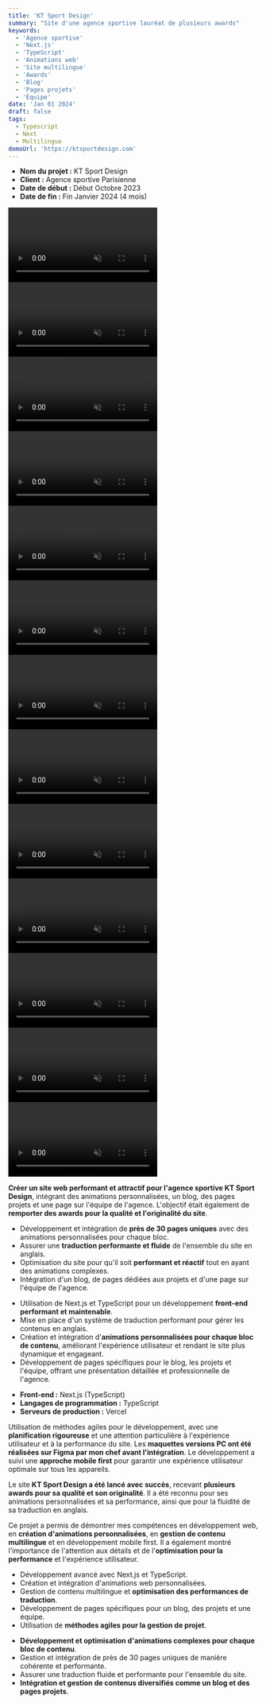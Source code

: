 ```yaml
---
title: 'KT Sport Design'
summary: "Site d'une agence sportive lauréat de plusieurs awards"
keywords:
  - 'Agence sportive'
  - 'Next.js'
  - 'TypeScript'
  - 'Animations web'
  - 'Site multilingue'
  - 'Awards'
  - 'Blog'
  - 'Pages projets'
  - 'Équipe'
date: 'Jan 01 2024'
draft: false
tags:
  - Typescript
  - Next
  - Multilingue
demoUrl: 'https://ktsportdesign.com'
---
```


<TitleLink number={2} title="1 ▸ Présentation du Projet"/>

- **Nom du projet :** KT Sport Design
- **Client :** Agence sportive Parisienne
- **Date de début :** Début Octobre 2023
- **Date de fin :** Fin Janvier 2024 (4 mois)

<TitleLink number={3} title="Vidéo de présentation de la page d'accueil"/>

<video controls="true" muted="true" preload="auto" autoplay="true" loop="true">
  <source src="/videos/kt-sport-design-page-accueil.mp4" type="video/mp4"/>
</video>

<TitleLink number={3} title="Vidéo de présentation de la page de la team"/>

<video controls="true" muted="true" preload="auto" autoplay="true" loop="true">
  <source src="/videos/kt-sport-design-page-la-team.mp4" type="video/mp4"/>
</video>

<TitleLink number={3} title="Vidéo de présentation de la page des projets"/>

<video controls="true" muted="true" preload="auto" autoplay="true" loop="true">
  <source src="/videos/kt-sport-design-page-projets.mp4" type="video/mp4"/>
</video>

<TitleLink number={3} title="Vidéo de présentation de la page de blog"/>

<video controls="true" muted="true" preload="auto" autoplay="true" loop="true">
  <source src="/videos/kt-sport-design-page-blog.mp4" type="video/mp4"/>
</video>

<TitleLink number={3} title="Vidéo de présentation de la page des artworks"/>

<video controls="true" muted="true" preload="auto" autoplay="true" loop="true">
  <source src="/videos/kt-sport-design-page-artworks.mp4" type="video/mp4"/>
</video>

<TitleLink number={3} title="Vidéo de présentation de la page de contact"/>

<video controls="true" muted="true" preload="auto" autoplay="true" loop="true">
  <source src="/videos/kt-sport-design-page-contact.mp4" type="video/mp4"/>
</video>

<TitleLink number={3} title="Vidéo de présentation de la page de projet sur les Gladiateurs"/>

<video controls="true" muted="true" preload="auto" autoplay="true" loop="true">
  <source src="/videos/kt-sport-design-page-projet-les-gladiateurs.mp4" type="video/mp4"/>
</video>

<TitleLink number={3} title="Vidéo de présentation de la page de projet sur la Ginga"/>

<video controls="true" muted="true" preload="auto" autoplay="true" loop="true">
  <source src="/videos/kt-sport-design-page-projet-la-ginga.mp4" type="video/mp4"/>
</video>

<TitleLink number={3} title="Vidéo de présentation de la page de projet sur Wilhem Belocian"/>

<video controls="true" muted="true" preload="auto" autoplay="true" loop="true">
  <source src="/videos/kt-sport-design-page-projet-wilhem-belocian.mp4" type="video/mp4"/>
</video>

<TitleLink number={3} title="Vidéo de présentation de la page de projet sur Tournoi ASC"/>

<video controls="true" muted="true" preload="auto" autoplay="true" loop="true">
  <source src="/videos/kt-sport-design-page-projet-tournoi-asc.mp4" type="video/mp4"/>
</video>

<TitleLink number={3} title="Vidéo de présentation de la page de projet sur CS Dammartin"/>

<video controls="true" muted="true" preload="auto" autoplay="true" loop="true">
  <source src="/videos/kt-sport-design-page-projet-cs-dammartin.mp4" type="video/mp4"/>
</video>

<TitleLink number={3} title="Vidéo de présentation de la page de projet sur Lenain de Tillemont"/>

<video controls="true" muted="true" preload="auto" autoplay="true" loop="true">
  <source src="/videos/kt-sport-design-page-projet-lenain-de-tillemont.mp4" type="video/mp4"/>
</video>

<TitleLink number={3} title="Vidéo de présentation de la page de projet sur Ishido"/>

<video controls="true" muted="true" preload="auto" autoplay="true" loop="true">
  <source src="/videos/kt-sport-design-page-projet-ishido.mp4" type="video/mp4"/>
</video>

<TitleLink number={2} title="2 ▸ Objectifs du Projet"/>

**Créer un site web performant et attractif pour l'agence sportive KT Sport Design**, intégrant des animations personnalisées, un blog, des pages projets et une page sur l'équipe de l'agence. L'objectif était également de **remporter des awards pour la qualité et l'originalité du site**.

<TitleLink number={2} title="3 ▸ Défis rencontrés"/>

- Développement et intégration de **près de 30 pages uniques** avec des animations personnalisées pour chaque bloc.
- Assurer une **traduction performante et fluide** de l'ensemble du site en anglais.
- Optimisation du site pour qu'il soit **performant et réactif** tout en ayant des animations complexes.
- Intégration d'un blog, de pages dédiées aux projets et d'une page sur l'équipe de l'agence.

<TitleLink number={2} title="4 ▸ Solutions apportées"/>

- Utilisation de Next.js et TypeScript pour un développement **front-end performant et maintenable**.
- Mise en place d'un système de traduction performant pour gérer les contenus en anglais.
- Création et intégration d'**animations personnalisées pour chaque bloc de contenu**, améliorant l'expérience utilisateur et rendant le site plus dynamique et engageant.
- Développement de pages spécifiques pour le blog, les projets et l'équipe, offrant une présentation détaillée et professionnelle de l'agence.

<TitleLink number={2} title="5 ▸ Technologies"/>

- **Front-end :** Next.js (TypeScript)
- **Langages de programmation :** TypeScript
- **Serveurs de production :** Vercel

<TitleLink number={2} title="6 ▸ Processus"/>

Utilisation de méthodes agiles pour le développement, avec une **planification rigoureuse** et une attention particulière à l'expérience utilisateur et à la performance du site. Les **maquettes versions PC ont été réalisées sur Figma par mon chef avant l'intégration**. Le développement a suivi une **approche mobile first** pour garantir une expérience utilisateur optimale sur tous les appareils.

<TitleLink number={2} title="7 ▸ Résultats obtenus"/>

Le site **KT Sport Design a été lancé avec succès**, recevant **plusieurs awards pour sa qualité et son originalité**. Il a été reconnu pour ses animations personnalisées et sa performance, ainsi que pour la fluidité de sa traduction en anglais.

<TitleLink number={2} title="8 ▸ Retours sur la mission"/>

Ce projet a permis de démontrer mes compétences en développement web, en **création d'animations personnalisées**, en **gestion de contenu multilingue** et en développement mobile first. Il a également montré l'importance de l'attention aux détails et de l'**optimisation pour la performance** et l'expérience utilisateur.

<TitleLink number={2} title="9 ▸ Compétences Acquises"/>

- Développement avancé avec Next.js et TypeScript.
- Création et intégration d'animations web personnalisées.
- Gestion de contenu multilingue et **optimisation des performances de traduction**.
- Développement de pages spécifiques pour un blog, des projets et une équipe.
- Utilisation de **méthodes agiles pour la gestion de projet**.

<TitleLink number={2} title="10 ▸ Difficultés Rencontrées"/>

- **Développement et optimisation d'animations complexes pour chaque bloc de contenu**.
- Gestion et intégration de près de 30 pages uniques de manière cohérente et performante.
- Assurer une traduction fluide et performante pour l'ensemble du site.
- **Intégration et gestion de contenus diversifiés comme un blog et des pages projets**.
